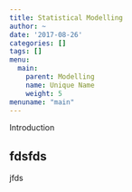 ```yaml
---
title: Statistical Modelling
author: ~
date: '2017-08-26'
categories: []
tags: []
menu:
  main:
    parent: Modelling
    name: Unique Name
    weight: 5
menuname: "main"
---
```

Introduction

## fdsfds
jfds


